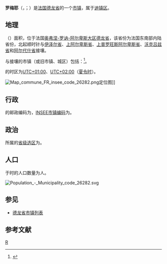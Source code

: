 {{地图异译/法语U2|issue=候梅叶}}
{{noteTA|G1=法国地名}}
{{Infobox French commune
|name                   = 罗梅耶
|native_name            = [[奥弗涅-罗纳-阿尔卑斯|奥弗涅-罗纳-阿尔卑斯]]
|arrondissement         = [[迪镇区|迪镇区]]
}}
'''罗梅耶'''（{{lang-fr|Romeyer}}，{{IPA-fr|ʁɔmɛje}}；{{lang-oc|Romeièr}}）是[[法国|法国]][[德龙省|德龙省]]的一个[[市镇_(法国)|市镇]]，属于[[迪镇区|迪镇区]]。

== 地理 ==
{{PAGENAMEBASE}}（{{wikidata|property|linked|P625}}）面积{{wikidata|properties|P2046}}，位于法国[[奥弗涅-罗讷-阿尔卑斯大区|奥弗涅-罗讷-阿尔卑斯大区]][[德龙省|德龙省]]，该省份为法国东南部内陆省份，北起顺时针与[[伊泽尔省|伊泽尔省]]、[[上阿尔卑斯省|上阿尔卑斯省]]、[[上普罗旺斯阿尔卑斯省|上普罗旺斯阿尔卑斯省]]、[[沃克吕兹省|沃克吕兹省]]和[[阿尔代什省|阿尔代什省]]接壤。

与{{PAGENAMEBASE}}接壤的市镇（或旧市镇、城区）包括：{{Wikidata|properties|linked|P47}}<ref name="geo">{{Cite web|url=https://www.geoportail.gouv.fr/carte|title=Carte|accessdate=2020-03-22|author=Géoportail|language=fr|publisher=Géoportail|archive-date=2017-01-29|archive-url=https://web.archive.org/web/20170129154129/https://www.geoportail.gouv.fr/carte/|dead-url=no}}</ref>。

{{PAGENAMEBASE}}的时区为[[UTC+01:00|UTC+01:00]]、[[UTC+02:00|UTC+02:00]]（[[夏时制|夏令时]]）。

[[File:Map_commune_FR_insee_code_26282.png|thumb]]定位图]]{{Clear|left}}
== 行政 ==
{{PAGENAMEBASE}}的邮政编码为{{wikidata|properties|P281}}，[[法国国家统计与经济研究所|INSEE市镇编码]]为{{wikidata|properties|P374}}。

== 政治 ==
{{PAGENAMEBASE}}所属的[[縣_(法國)|省级选区]]为{{WikidataLink|{{wikidata|properties|raw|best||P7938}}}}。

== 人口 ==
{{PAGENAMEBASE}}于{{wikidata|qualifier|P1082|P585}}时的人口数量为{{wikidata|property|raw|P1082}}人。

[[File:Population_-_Municipality_code_26282.svg|thumb]]{{Clear|left}}
== 参见 ==
* [[德龙省市镇列表|德龙省市镇列表]]

== 参考文献 ==
{{reflist}}

{{德龍省市鎮}}
[[Category:德龙省市镇|R]]